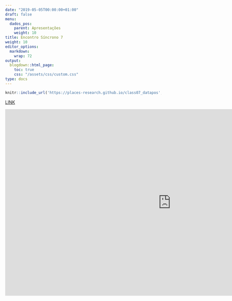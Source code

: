 ```yaml
---
date: "2019-05-05T00:00:00+01:00"
draft: false
menu:
  dados_pos:
    parent: Apresentações
    weight: 10
title: Encontro Síncrono 7
weight: 10
editor_options: 
  markdown: 
    wrap: 72
output: 
  blogdown::html_page:
    toc: true
    css: "/assets/css/custom.css"
type: docs
---
```



```r
knitr::include_url('https://places-research.github.io/class07_datapos', height = "400px")
```

[LINK](https://places-research.github.io/class07_datapos)


<iframe width="1068" height="601" src="https://www.youtube.com/embed/BwiguInel8E" frameborder="0" allow="accelerometer; autoplay; clipboard-write; encrypted-media; gyroscope; picture-in-picture" allowfullscreen></iframe>

